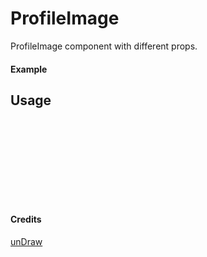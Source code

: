 
<Meta of={ProfileImage} title="unDraw/ProfileImage" />

# ProfileImage

ProfileImage component with different props.

#### Example

<Canvas of={ProfileImage.Primary} />

## Usage

```ts
import { ProfileImage } from "yadl-ui";

const Example = () => {
  return (
      <ProfileImage />
  );
};

export default Example;
```

#### Credits
[unDraw](https://undraw.co/illustrations)
